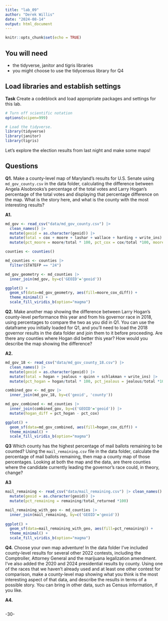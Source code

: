 ```yaml
---
title: "lab_09"
author: "Derek Willis"
date: "2024-08-14"
output: html_document
---
```


```r
knitr::opts_chunk$set(echo = TRUE)
```

## You will need

-   the tidyverse, janitor and tigris libraries
-   you might choose to use the tidycensus library for Q4

## Load libraries and establish settings

**Task** Create a codeblock and load appropriate packages and settings for this lab.

```r
# Turn off scientific notation
options(scipen=999)

# Load the tidyverse.
library(tidyverse)
library(janitor)
library(tigris)

```

Let's explore the election results from last night and make some maps!

## Questions

**Q1.** Make a county-level map of Maryland's results for U.S. Senate using `md_gov_county.csv` in the data folder, calculating the difference between Angela Alsobrooks's percentage of the total votes and Larry Hogan's percentage of the total votes and displaying that percentage difference on the map. What is the story here, and what is the county with the most interesting results?

**A1.**

```r
md_gov <- read_csv("data/md_gov_county.csv") |> 
  clean_names() |> 
  mutate(geoid = as.character(geoid)) |> 
  mutate(total = cox + moore + lashar + wallace + harding + write_ins) |> 
  mutate(pct_moore = moore/total * 100, pct_cox = cox/total *100, moore_cox_diff = pct_moore - pct_cox)

counties <- counties()

md_counties <- counties |>
  filter(STATEFP == "24")

md_gov_geometry <- md_counties |> 
  inner_join(md_gov, by=c('GEOID'='geoid'))

ggplot() +
  geom_sf(data=md_gov_geometry, aes(fill=moore_cox_diff)) +
  theme_minimal() +
  scale_fill_viridis_b(option="magma")

```

**Q2.** Make another map showing the difference between Larry Hogan's county-level performance this year and from his governor race in 2018, using percentages to compare the two as you did in Q1. You can use the dataframe you initially loaded for Q1, and you'll need to load the 2018 governor results in the data folder and join them to it before proceeding. Are there any counties where Hogan did better this year? How would you describe the map showing the difference?

**A2.**

```r

md_gov_18 <- read_csv("data/md_gov_county_18.csv") |> 
  clean_names() |> 
  mutate(geoid = as.character(geoid)) |> 
  mutate(total = hogan + jealous + quinn + schlakman + write_ins) |> 
  mutate(pct_hogan = hogan/total * 100, pct_jealous = jealous/total *100, hogan_jealous_diff = pct_hogan - pct_jealous)

combined_gov <- md_gov |>
  inner_join(md_gov_18, by=c('geoid', 'county'))

md_gov_combined <- md_counties |> 
  inner_join(combined_gov, by=c('GEOID'='geoid')) |> 
  mutate(hogan_diff = pct_hogan - pct_cox)

ggplot() +
  geom_sf(data=md_gov_combined, aes(fill=hogan_cox_diff)) +
  theme_minimal() +
  scale_fill_viridis_b(option="magma")


```

**Q3** Which county has the highest percentage of mail ballots remaining to be counted? Using the `mail_remaining.csv` file in the data folder, calculate the percentage of mail ballots remaining, then map a county map of those percentages. Looking at both the map and the data, are there counties where the candidate currently leading the governor's race could, in theory, change?

**A3**

```r
mail_remaining <- read_csv("data/mail_remaining.csv") |> clean_names() |> 
  mutate(geoid = as.character(geoid)) |> 
  mutate(pct_remaining = remaining/total_returned *100)

mail_remaining_with_geo <- md_counties |> 
  inner_join(mail_remaining, by=c('GEOID'='geoid'))
  
ggplot() +
  geom_sf(data=mail_remaining_with_geo, aes(fill=pct_remaining)) +
  theme_minimal() +
  scale_fill_viridis_b(option="magma")

```

**Q4.** Choose your own map adventure! In the data folder I've included county-level results for several other 2022 contests, including the Comptroller, Attorney General and the marijuana legalization amendment. I've also added the 2020 and 2024 presidential results by county. Using one of the races that we haven't already used and at least one other contest for comparison, make a county-level map showing what you think is the most interesting aspect of that data, and describe the results in terms of a possible story. You can bring in other data, such as Census information, if you like.

**A4.**

```r

```

-30-
